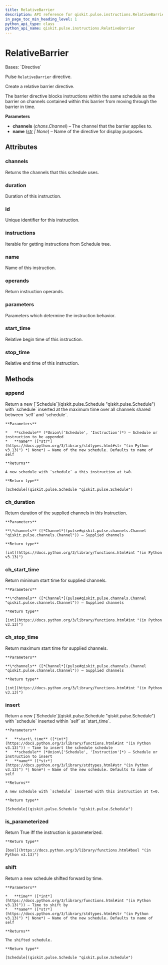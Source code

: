 ```yaml
---
title: RelativeBarrier
description: API reference for qiskit.pulse.instructions.RelativeBarrier
in_page_toc_min_heading_level: 1
python_api_type: class
python_api_name: qiskit.pulse.instructions.RelativeBarrier
---
```


# RelativeBarrier

<Class id="qiskit.pulse.instructions.RelativeBarrier" isDedicatedPage={true} github="https://github.com/Qiskit/qiskit/tree/stable/1.2/qiskit/pulse/instructions/directives.py#L35-L58" signature="qiskit.pulse.instructions.RelativeBarrier(*channels, name=None)" modifiers="class">
  Bases: `Directive`

  Pulse `RelativeBarrier` directive.

  Create a relative barrier directive.

  The barrier directive blocks instructions within the same schedule as the barrier on channels contained within this barrier from moving through the barrier in time.

  **Parameters**

  *   **channels** (*chans.Channel*) – The channel that the barrier applies to.
  *   **name** ([*str*](https://docs.python.org/3/library/stdtypes.html#str "(in Python v3.13)") *| None*) – Name of the directive for display purposes.

  ## Attributes

  ### channels

  <Attribute id="qiskit.pulse.instructions.RelativeBarrier.channels">
    Returns the channels that this schedule uses.
  </Attribute>

  ### duration

  <Attribute id="qiskit.pulse.instructions.RelativeBarrier.duration">
    Duration of this instruction.
  </Attribute>

  ### id

  <Attribute id="qiskit.pulse.instructions.RelativeBarrier.id">
    Unique identifier for this instruction.
  </Attribute>

  ### instructions

  <Attribute id="qiskit.pulse.instructions.RelativeBarrier.instructions">
    Iterable for getting instructions from Schedule tree.
  </Attribute>

  ### name

  <Attribute id="qiskit.pulse.instructions.RelativeBarrier.name">
    Name of this instruction.
  </Attribute>

  ### operands

  <Attribute id="qiskit.pulse.instructions.RelativeBarrier.operands">
    Return instruction operands.
  </Attribute>

  ### parameters

  <Attribute id="qiskit.pulse.instructions.RelativeBarrier.parameters">
    Parameters which determine the instruction behavior.
  </Attribute>

  ### start\_time

  <Attribute id="qiskit.pulse.instructions.RelativeBarrier.start_time">
    Relative begin time of this instruction.
  </Attribute>

  ### stop\_time

  <Attribute id="qiskit.pulse.instructions.RelativeBarrier.stop_time">
    Relative end time of this instruction.
  </Attribute>

  ## Methods

  ### append

  <Function id="qiskit.pulse.instructions.RelativeBarrier.append" github="https://github.com/Qiskit/qiskit/tree/stable/1.2/qiskit/pulse/instructions/instruction.py#L185-L198" signature="append(schedule, name=None)">
    Return a new [`Schedule`](qiskit.pulse.Schedule "qiskit.pulse.Schedule") with `schedule` inserted at the maximum time over all channels shared between `self` and `schedule`.

    **Parameters**

    *   **schedule** (*Union\['Schedule', 'Instruction']*) – Schedule or instruction to be appended
    *   **name** ([*str*](https://docs.python.org/3/library/stdtypes.html#str "(in Python v3.13)") *| None*) – Name of the new schedule. Defaults to name of self

    **Returns**

    A new schedule with `schedule` a this instruction at t=0.

    **Return type**

    [Schedule](qiskit.pulse.Schedule "qiskit.pulse.Schedule")
  </Function>

  ### ch\_duration

  <Function id="qiskit.pulse.instructions.RelativeBarrier.ch_duration" github="https://github.com/Qiskit/qiskit/tree/stable/1.2/qiskit/pulse/instructions/instruction.py#L112-L118" signature="ch_duration(*channels)">
    Return duration of the supplied channels in this Instruction.

    **Parameters**

    **\*channels** ([*Channel*](pulse#qiskit.pulse.channels.Channel "qiskit.pulse.channels.Channel")) – Supplied channels

    **Return type**

    [int](https://docs.python.org/3/library/functions.html#int "(in Python v3.13)")
  </Function>

  ### ch\_start\_time

  <Function id="qiskit.pulse.instructions.RelativeBarrier.ch_start_time" github="https://github.com/Qiskit/qiskit/tree/stable/1.2/qiskit/pulse/instructions/instruction.py#L120-L127" signature="ch_start_time(*channels)">
    Return minimum start time for supplied channels.

    **Parameters**

    **\*channels** ([*Channel*](pulse#qiskit.pulse.channels.Channel "qiskit.pulse.channels.Channel")) – Supplied channels

    **Return type**

    [int](https://docs.python.org/3/library/functions.html#int "(in Python v3.13)")
  </Function>

  ### ch\_stop\_time

  <Function id="qiskit.pulse.instructions.RelativeBarrier.ch_stop_time" github="https://github.com/Qiskit/qiskit/tree/stable/1.2/qiskit/pulse/instructions/instruction.py#L129-L137" signature="ch_stop_time(*channels)">
    Return maximum start time for supplied channels.

    **Parameters**

    **\*channels** ([*Channel*](pulse#qiskit.pulse.channels.Channel "qiskit.pulse.channels.Channel")) – Supplied channels

    **Return type**

    [int](https://docs.python.org/3/library/functions.html#int "(in Python v3.13)")
  </Function>

  ### insert

  <Function id="qiskit.pulse.instructions.RelativeBarrier.insert" github="https://github.com/Qiskit/qiskit/tree/stable/1.2/qiskit/pulse/instructions/instruction.py#L167-L183" signature="insert(start_time, schedule, name=None)">
    Return a new [`Schedule`](qiskit.pulse.Schedule "qiskit.pulse.Schedule") with `schedule` inserted within `self` at `start_time`.

    **Parameters**

    *   **start\_time** ([*int*](https://docs.python.org/3/library/functions.html#int "(in Python v3.13)")) – Time to insert the schedule schedule
    *   **schedule** (*Union\['Schedule', 'Instruction']*) – Schedule or instruction to insert
    *   **name** ([*str*](https://docs.python.org/3/library/stdtypes.html#str "(in Python v3.13)") *| None*) – Name of the new schedule. Defaults to name of self

    **Returns**

    A new schedule with `schedule` inserted with this instruction at t=0.

    **Return type**

    [Schedule](qiskit.pulse.Schedule "qiskit.pulse.Schedule")
  </Function>

  ### is\_parameterized

  <Function id="qiskit.pulse.instructions.RelativeBarrier.is_parameterized" github="https://github.com/Qiskit/qiskit/tree/stable/1.2/qiskit/pulse/instructions/instruction.py#L219-L221" signature="is_parameterized()">
    Return True iff the instruction is parameterized.

    **Return type**

    [bool](https://docs.python.org/3/library/functions.html#bool "(in Python v3.13)")
  </Function>

  ### shift

  <Function id="qiskit.pulse.instructions.RelativeBarrier.shift" github="https://github.com/Qiskit/qiskit/tree/stable/1.2/qiskit/pulse/instructions/instruction.py#L151-L165" signature="shift(time, name=None)">
    Return a new schedule shifted forward by time.

    **Parameters**

    *   **time** ([*int*](https://docs.python.org/3/library/functions.html#int "(in Python v3.13)")) – Time to shift by
    *   **name** ([*str*](https://docs.python.org/3/library/stdtypes.html#str "(in Python v3.13)") *| None*) – Name of the new schedule. Defaults to name of self

    **Returns**

    The shifted schedule.

    **Return type**

    [Schedule](qiskit.pulse.Schedule "qiskit.pulse.Schedule")
  </Function>
</Class>

